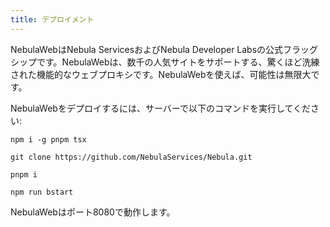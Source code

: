 ```yaml
---
title: デプロイメント
---
```

NebulaWebはNebula ServicesおよびNebula Developer Labsの公式フラッグシップです。NebulaWebは、数千の人気サイトをサポートする、驚くほど洗練された機能的なウェブプロキシです。NebulaWebを使えば、可能性は無限大です。

NebulaWebをデプロイするには、サーバーで以下のコマンドを実行してください:

`npm i -g pnpm tsx`

`git clone https://github.com/NebulaServices/Nebula.git`

`pnpm i`

`npm run bstart`

NebulaWebはポート8080で動作します。